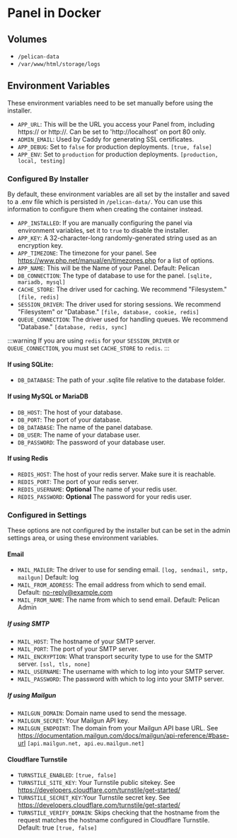 # Panel in Docker

## Volumes
- `/pelican-data`
- `/var/www/html/storage/logs`

## Environment Variables
These environment variables need to be set manually before using the installer.

- `APP_URL`: This will be the URL you access your Panel from, including https:// or http://. Can be set to 'http://localhost' on port 80 only.
- `ADMIN_EMAIL`: Used by Caddy for generating SSL certificates.
- `APP_DEBUG`: Set to `false` for production deployments. `[true, false]`
- `APP_ENV`: Set to `production` for production deployments. `[production, local, testing]`

### Configured By Installer
By default, these environment variables are all set by the installer and saved to a .env file which is persisted in `/pelican-data/`. You can use this information to configure them when creating the container instead.

- `APP_INSTALLED`: If you are manually configuring the panel via environment variables, set it to `true` to disable the installer.
- `APP_KEY`: A 32-character-long randomly-generated string used as an encryption key.
- `APP_TIMEZONE`: The timezone for your panel. See https://www.php.net/manual/en/timezones.php for a list of options.
- `APP_NAME`: This will be the Name of your Panel. Default: Pelican
- `DB_CONNECTION`: The type of database to use for the panel. `[sqlite, mariadb, mysql]`
- `CACHE_STORE`: The driver used for caching. We recommend "Filesystem." `[file, redis]`
- `SESSION_DRIVER`: The driver used for storing sessions. We recommend "Filesystem" or "Database." `[file, database, cookie, redis]`
- `QUEUE_CONNECTION`: The driver used for handling queues. We recommend "Database." `[database, redis, sync]`

:::warning
    If you are using `redis` for your `SESSION_DRIVER` or `QUEUE_CONNECTION`, you must set `CACHE_STORE` to `redis`.
:::

#### If using SQLite:
- `DB_DATABASE`: The path of your .sqlite file relative to the database folder.

#### If using MySQL or MariaDB
- `DB_HOST`: The host of your database.
- `DB_PORT`: The port of your database.
- `DB_DATABASE`: The name of the panel database.
- `DB_USER`: The name of your database user.
- `DB_PASSWORD`: The password of your database user.

#### If using Redis
- `REDIS_HOST`: The host of your redis server. Make sure it is reachable.
- `REDIS_PORT`: The port of your redis server.
- `REDIS_USERNAME`: **Optional** The name of your redis user.
- `REDIS_PASSWORD`: **Optional** The password for your redis user.

### Configured in Settings
These options are not configured by the installer but can be set in the admin settings area, or using these environment variables.

#### Email
- `MAIL_MAILER`: The driver to use for sending email. `[log, sendmail, smtp, mailgun]` Default: log
- `MAIL_FROM_ADDRESS`: The email address from which to send email. Default: no-reply@example.com
- `MAIL_FROM_NAME`: The name from which to send email. Default: Pelican Admin

##### If using SMTP
- `MAIL_HOST`: The hostname of your SMTP server. 
- `MAIL_PORT`: The port of your SMTP server.
- `MAIL_ENCRYPTION`: What transport security type to use for the SMTP server. `[ssl, tls, none]`
- `MAIL_USERNAME`: The username with which to log into your SMTP server.
- `MAIL_PASSWORD`: The password with which to log into your SMTP server.

##### If using Mailgun
- `MAILGUN_DOMAIN`: Domain name used to send the message.
- `MAILGUN_SECRET`: Your Mailgun API key.
- `MAILGUN_ENDPOINT`: The domain from your Mailgun API base URL. See https://documentation.mailgun.com/docs/mailgun/api-reference/#base-url `[api.mailgun.net, api.eu.mailgun.net]`

#### Cloudflare Turnstile
- `TURNSTILE_ENABLED`: `[true, false]`
- `TURNSTILE_SITE_KEY`: Your Turnstile public sitekey. See https://developers.cloudflare.com/turnstile/get-started/
- `TURNSTILE_SECRET_KEY`:Your Turnstile secret key. See https://developers.cloudflare.com/turnstile/get-started/
- `TURNSTILE_VERIFY_DOMAIN`: Skips checking that the hostname from the request matches the hostname configured in Cloudflare Turnstile. Default: true `[true, false]`
